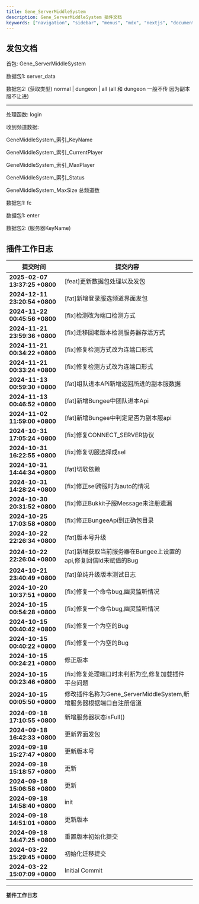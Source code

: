 ```yaml
---
title: Gene_ServerMiddleSystem
description: Gene_ServerMiddleSystem 插件文档
keywords: ["navigation", "sidebar", "menus", "mdx", "nextjs", "documents"]
---
```



## 发包文档


<Step>
<StepItem title="数据首包">

首包: Gene_ServerMiddleSystem

</StepItem>

<StepItem title="获取频道信息">

数据包1: server_data

数据包2: (获取类型) normal | dungeon | all (all 和 dungeon 一般不传 因为副本服不让进)

---

处理函数: login

收到频道数据:

GeneMiddleSystem_索引_KeyName

GeneMiddleSystem_索引_CurrentPlayer

GeneMiddleSystem_索引_MaxPlayer

GeneMiddleSystem_索引_Status

GeneMiddleSystem_MaxSize 总频道数

</StepItem>

<StepItem title="随机进服发包">

数据包1: fc


</StepItem>


<StepItem title="选择性进服">

数据包1: enter

数据包2: (服务器KeyName)


</StepItem>


</Step>



## 插件工作日志

| 提交时间                              | 提交内容                                                                          |
|--------------------------------------|---------------------------------------------------------------------------------|
| **2025-02-07 13:37:25 +0800** | [feat]更新数据包处理以及发包 |
| **2024-12-11 23:20:54 +0800** | [fat]新增登录服选频道界面发包 |
| **2024-11-22 00:45:56 +0800** | [fix]检测改为端口检测方式 |
| **2024-11-21 23:59:36 +0800** | [fix]迁移回老版本检测服务器存活方式 |
| **2024-11-21 00:34:22 +0800** | [fix]修复检测方式改为连端口形式 |
| **2024-11-21 00:33:24 +0800** | [fix]修复检测方式改为连端口形式 |
| **2024-11-13 00:59:30 +0800** | [fat]组队进本APi新增返回所进的副本服数据 |
| **2024-11-13 00:46:52 +0800** | [fat]新增Bungee中团队进本Api |
| **2024-11-02 11:59:00 +0800** | [fat]新增Bungee中判定是否为副本服api |
| **2024-10-31 17:05:24 +0800** | [fix]修复CONNECT_SERVER协议 |
| **2024-10-31 16:22:55 +0800** | [fix]修复切服选择成sel |
| **2024-10-31 14:44:34 +0800** | [fat]切软依赖 |
| **2024-10-31 14:28:24 +0800** | [fix]修正sel跨服时为auto的情况 |
| **2024-10-30 20:31:52 +0800** | [fix]修正Bukkit子服Message未注册遗漏 |
| **2024-10-25 17:03:58 +0800** | [fix]修正BungeeApi到正确包目录 |
| **2024-10-22 22:26:34 +0800** | [fat]版本号升级 |
| **2024-10-22 22:26:04 +0800** | [fat]新增获取当前服务器在Bungee上设置的api,修复回信Id未赋值的Bug |
| **2024-10-21 23:40:49 +0800** | [fat]单纯升级版本测试日志 |
| **2024-10-20 10:37:51 +0800** | [fix]修复一个命令bug,幽灵监听情况 |
| **2024-10-15 00:54:28 +0800** | [fix]修复一个命令bug,幽灵监听情况 |
| **2024-10-15 00:40:42 +0800** | [fix]修复一个为空的Bug |
| **2024-10-15 00:40:22 +0800** | [fix]修复一个为空的Bug |
| **2024-10-15 00:24:21 +0800** | 修正版本 |
| **2024-10-15 00:23:46 +0800** | [fix]修复处理端口时未判断为空,修复加载插件平台问题 |
| **2024-10-15 00:05:50 +0800** | 修改插件名称为Gene_ServerMiddleSystem,新增服务器根据端口自注册信道 |
| **2024-09-18 17:10:55 +0800** | 新增服务器状态isFull() |
| **2024-09-18 16:42:33 +0800** | 更新界面发包 |
| **2024-09-18 15:27:47 +0800** | 更新版本号 |
| **2024-09-18 15:18:57 +0800** | 更新 |
| **2024-09-18 15:06:58 +0800** | 更新 |
| **2024-09-18 14:58:40 +0800** | init |
| **2024-09-18 14:51:01 +0800** | 更新版本 |
| **2024-09-18 14:47:25 +0800** | 重置版本初始化提交 |
| **2024-03-22 15:29:45 +0800** | 初始化迁移提交 |
| **2024-03-22 15:07:09 +0800** | Initial Commit |

---
**插件工作日志**














